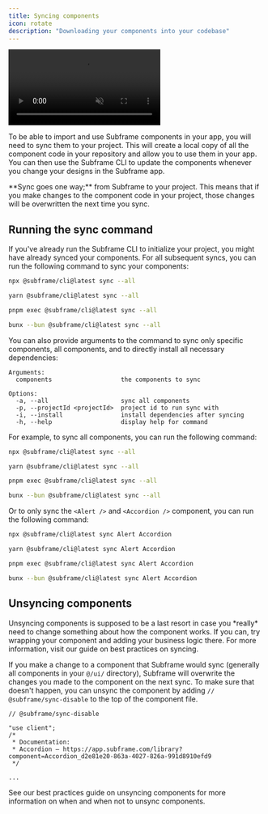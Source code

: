 ```yaml
---
title: Syncing components
icon: rotate
description: "Downloading your components into your codebase"
---
```


<video
  autoPlay
  muted
  loop
  playsInline
  controls
  className="w-full"
  src="/images/developing-with-subframe/basics/syncing-components/sync-components.webm"
/>

To be able to import and use Subframe components in your app, you will need to sync them to your project. This will create a local copy of all the component code in your repository and allow you to use them in your app. You can then use the Subframe CLI to update the components whenever you change your designs in the Subframe app.

<Note>
  **Sync goes one way;** from Subframe to your project. This means that if you make changes to the component code in
  your project, those changes will be overwritten the next time you sync.
</Note>

## Running the sync command

If you've already run the Subframe CLI to initialize your project, you might have already synced your components.
For all subsequent syncs, you can run the following command to sync your components:

<CodeGroup>

  ```bash npm
  npx @subframe/cli@latest sync --all
  ```
  ```bash yarn
  yarn @subframe/cli@latest sync --all
  ```
  ```bash pnpm
  pnpm exec @subframe/cli@latest sync --all
  ```
  ```bash bun
  bunx --bun @subframe/cli@latest sync --all
  ```

</CodeGroup>

You can also provide arguments to the command to sync only specific components, all components, and to directly install all necessary dependencies:

```
Arguments:
  components                   the components to sync

Options:
  -a, --all                    sync all components
  -p, --projectId <projectId>  project id to run sync with
  -i, --install                install dependencies after syncing
  -h, --help                   display help for command
```

For example, to sync all components, you can run the following command:

<CodeGroup>

  ```bash npm
  npx @subframe/cli@latest sync --all
  ```
  ```bash yarn
  yarn @subframe/cli@latest sync --all
  ```
  ```bash pnpm
  pnpm exec @subframe/cli@latest sync --all
  ```
  ```bash bun
  bunx --bun @subframe/cli@latest sync --all
  ```

</CodeGroup>

Or to only sync the `<Alert />` and `<Accordion />` component, you can run the following command:

<CodeGroup>

  ```bash npm
  npx @subframe/cli@latest sync Alert Accordion
  ```
  ```bash yarn
  yarn @subframe/cli@latest sync Alert Accordion
  ```
  ```bash pnpm
  pnpm exec @subframe/cli@latest sync Alert Accordion
  ```
  ```bash bun
  bunx --bun @subframe/cli@latest sync Alert Accordion
  ```

</CodeGroup>

## Unsyncing components

<Warning>
  Unsyncing components is supposed to be a last resort in case you *really* need to change something about how the
  component works. If you can, try wrapping your component and adding your business logic there. For more information,
  visit our guide on best practices on syncing.
</Warning>

If you make a change to a component that Subframe would sync (generally all components in your `@/ui/` directory), Subframe will overwrite the changes you made to the component on the next sync. To make sure that doesn't happen, you can unsync the component by adding `// @subframe/sync-disable` to the top of the component file.

```tsx src/ui/Accordion.tsx {1}
// @subframe/sync-disable

"use client";
/*
 * Documentation:
 * Accordion — https://app.subframe.com/library?component=Accordion_d2e81e20-863a-4027-826a-991d8910efd9
 */

...
```

See our best practices guide on unsyncing components for more information on when and when not to unsync components.
